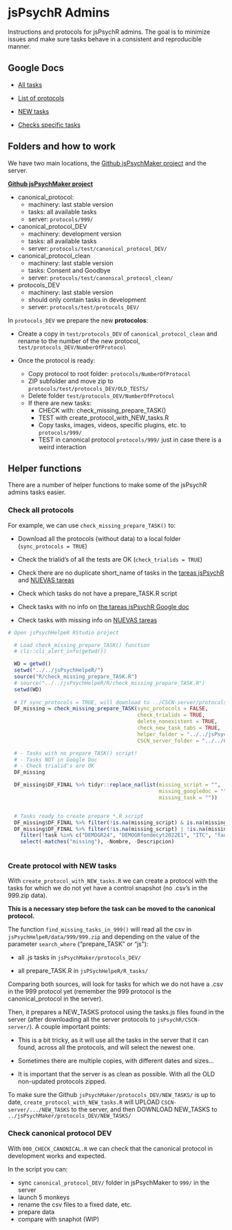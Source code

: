 # jsPsychR Admins {#jsPsychRAdmins}

<!-- TODO: create protocol to test new tasks in 999 with all available tasks... (extending canonical protocol with new tasks) -->

Instructions and protocols for jsPsychR admins. The goal is to minimize issues and make sure tasks behave in a consistent and reproducible manner.

## Google Docs

-   [All tasks](https://docs.google.com/spreadsheets/d/1Eo0F4GcmqWZ1cghTpQlA4aHsc8kTABss-HAeimE2IqA/edit#gid=0)

-   [List of protocols](https://docs.google.com/spreadsheets/d/13xX8aGhKmfz8zVvNuCMDnS6L6Dy6T1NlA6nTOqZuErA/edit#gid=0)

-   [NEW tasks](https://docs.google.com/spreadsheets/d/1LAsyTZ2ZRP_xLiUBkqmawwnKWgy8OCwq4mmWrrc_rpQ/edit#gid=0)

-   [Checks specific tasks](https://docs.google.com/spreadsheets/d/1fM_T-u-77DHEGTOV5A8BrMyXZfN-rt-MaKsfQV1v3u0/edit#gid=1315185109)

## Folders and how to work

We have two main locations, the [Github jsPsychMaker project](https://github.com/gorkang/jsPsychMaker/) and the server.

[**Github jsPsychMaker project**](https://github.com/gorkang/jsPsychMaker/)

-   canonical_protocol:
    -   machinery: last stable version
    -   tasks: all available tasks
    -   server: `protocols/999/`
-   canonical_protocol_DEV
    -   machinery: development version
    -   tasks: all available tasks
    -   server: `protocols/test/canonical_protocol_DEV/`
-   canonical_protocol_clean
    -   machinery: last stable version
    -   tasks: Consent and Goodbye
    -   server: `protocols/test/canonical_protocol_clean/`
-   protocols_DEV
    -   machinery: last stable version
    -   should only contain tasks in development
    -   server: `protocols/test/protocols_DEV/`

In `protocols_DEV` we prepare the new **protocolos**:

-   Create a copy in `test/protocols_DEV` of `canonical_protocol_clean` and rename to the number of the new protocol, `test/protocols_DEV/NumberOfProtocol`

-   Once the protocol is ready:

    -   Copy protocol to root folder: `protocols/NumberOfProtocol`
    -   ZIP subfolder and move zip to `protocols/test/protocols_DEV/OLD_TESTS/`
    -   Delete folder `test/protocols_DEV/NumberOfProtocol`\
    -   If there are new tasks:
        -   CHECK with: check_missing_prepare_TASK()
        -   TEST with create_protocol_with_NEW_tasks.R
        -   Copy tasks, images, videos, specific plugins, etc. to `protocols/999/`
        -   TEST in canonical protocol `protocols/999/` just in case there is a weird interaction

<!-- test/tasks_DEV/ -->

<!-- - Maquinaria: ultima version estable -->

<!-- - Directorio para trabajar en las NUEVAS **tareas individuales** -->

<!-- - Una vez implementadas, copiar tareas (y sus imagenes, videos, ...) a 999/ -->

<!-- test/protocols_DEV/NEW_TASKS  -->

## Helper functions

There are a number of helper functions to make some of the jsPsychR admins tasks easier.

### Check all protocols

For example, we can use `check_missing_prepare_TASK()` to:

-   Download all the protocols (without data) to a local folder (`sync_protocols = TRUE`)

-   Check the trialid's of all the tests are OK (`check_trialids = TRUE`)

-   Check there are no duplicate short_name of tasks in the [tareas jsPsychR](https://docs.google.com/spreadsheets/d/1Eo0F4GcmqWZ1cghTpQlA4aHsc8kTABss-HAeimE2IqA/edit#gid=0) and [NUEVAS tareas](https://docs.google.com/spreadsheets/d/1LAsyTZ2ZRP_xLiUBkqmawwnKWgy8OCwq4mmWrrc_rpQ/edit#gid=0)

-   Check which tasks do not have a prepare_TASK.R script

-   Check tasks with no info on [the tareas jsPsychR Google doc](https://docs.google.com/spreadsheets/d/1Eo0F4GcmqWZ1cghTpQlA4aHsc8kTABss-HAeimE2IqA/edit#gid=0)

-   Check tasks with missing info on [NUEVAS tareas](https://docs.google.com/spreadsheets/d/1LAsyTZ2ZRP_xLiUBkqmawwnKWgy8OCwq4mmWrrc_rpQ/edit#gid=0)

```r

# Open jsPsychHelpeR RStudio project

  # Load check_missing_prepare_TASK() function
  # cli::cli_alert_info(getwd())

  WD = getwd()
  setwd("../../jsPsychHelpeR/")
  source("R/check_missing_prepare_TASK.R")
  # source("../../jsPsychHelpeR/R/check_missing_prepare_TASK.R")
  setwd(WD)
  
  # If sync_protocols = TRUE, will download to ../CSCN-server/protocols all the protocols from the server
  DF_missing = check_missing_prepare_TASK(sync_protocols = FALSE,
                                          check_trialids = TRUE,
                                          delete_nonexistent = TRUE,
                                          check_new_task_tabs = TRUE,
                                          helper_folder = "../../jsPsychHelpeR",
                                          CSCN_server_folder = "../../CSCN-server/")

  # - Tasks with no prepare_TASK() script!
  # - Tasks NOT in Google Doc
  # - Check trialid's are OK
  DF_missing

  DF_missing$DF_FINAL %>% tidyr::replace_na(list(missing_script = "",
                                                 missing_googledoc = "",
                                                 missing_task = ""))


  # Tasks ready to create prepare_*.R script
  DF_missing$DF_FINAL %>% filter(!is.na(missing_script) & is.na(missing_gdoc))
  DF_missing$DF_FINAL %>% filter(!is.na(missing_script) | !is.na(missing_gdoc)) %>%
    filter(!task %in% c("DEMOGR24", "DEMOGRfondecyt2022E1", "ITC", "fauxPasEv")) %>%  # "MDDF_respaldo", "mic_test", "faux_pas",
    select(-matches("missing"), -Nombre, -Descripcion)
  
```

### Create protocol with NEW tasks

With `create_protocol_with_NEW_tasks.R` we can create a protocol with the tasks for which we do not yet have a control snapshot (no .csv's in the 999.zip data).

**This is a necessary step before the task can be moved to the canonical protocol.**

The function `find_missing_tasks_in_999()` will read all the csv in `jsPsychHelpeR/data/999/999.zip` and depending on the value of the parameter `search_where` ("prepare_TASK" or "js"):

- all .js tasks in `jsPsychMaker/protocols_DEV/`

- all prepare_TASK.R in `jsPSychHelpeR/R_tasks/`

Comparing both sources, will look for tasks for which we do not have a .csv in the 999 protocol yet (remember the 999 protocol is the canonical_protocol in the server).

Then, it prepares a NEW_TASKS protocol using the tasks.js files found in the server (after downloading all the server protocols to `jsPsychR/CSCN-server/`). A couple important points:  

- This is a bit tricky, as it will use all the tasks in the server that it can found, across all the protocols, and will select the newest one.

- Sometimes there are multiple copies, with different dates and sizes...

- It is important that the server is as clean as possible. With all the OLD non-updated protocols zipped.


To make sure the Github `jsPsychMaker/protocols_DEV/NEW_TASKS/` is up to date, `create_protocol_with_NEW_tasks.R` will UPLOAD `CSCN-server/.../NEW_TASKS` to the server, and then DOWNLOAD NEW_TASKS to `../jsPsychMaker/protocols_DEV/NEW_TASKS/`  


### Check canonical protocol DEV

With `000_CHECK_CANONICAL.R` we can check that the canonical protocol in development works and expected.

In the script you can:

-   sync `canonical_protocol_DEV/` folder in jsPsychMaker to `999/` in the server
-   launch 5 monkeys
-   rename the csv files to a fixed date, etc.
-   prepare data
-   compare with snaphot (WIP)
